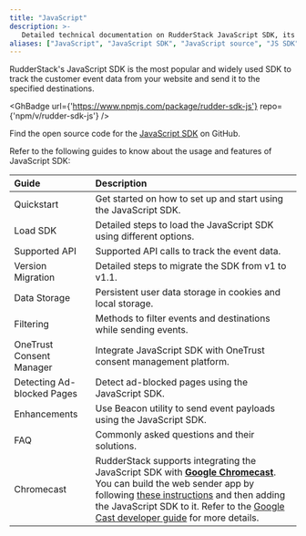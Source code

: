 ```yaml
---
title: "JavaScript"
description: >-
   Detailed technical documentation on RudderStack JavaScript SDK, its implementatation and usage.
aliases: ["JavaScript", "JavaScript SDK", "JavaScript source", "JS SDK", "JS source", "Web SDK", "web source"]
---
```


RudderStack's JavaScript SDK is the most popular and widely used SDK to track the customer event data from your website and send it to the specified destinations.

<GhBadge
  url={'https://www.npmjs.com/package/rudder-sdk-js'}
  repo={'npm/v/rudder-sdk-js'}
/>

<div class="infoBlock">
Find the open source code for the <a href="https://github.com/rudderlabs/rudder-sdk-js">JavaScript SDK</a> on GitHub.
</div>

Refer to the following guides to know about the usage and features of JavaScript SDK:

| Guide          | Description    |
| :------------------- | :------------------------- |
| <Link to="/sources/sdks/rudderstack-javascript-sdk/quick-start-guide/">Quickstart</Link>    | Get started on how to set up and start using the JavaScript SDK. |
| <Link to="/sources/sdks/rudderstack-javascript-sdk/load-js-sdk/">Load SDK</Link>    | Detailed steps to load the JavaScript SDK using different options. |
| <Link to="/sources/sdks/rudderstack-javascript-sdk/supported-api/">Supported API</Link>                     | Supported API calls to track the event data.      |
| <Link to="/sources/sdks/rudderstack-javascript-sdk/version-migration-guide/">Version Migration</Link>    | Detailed steps to migrate the SDK from v1 to v1.1.     |
|  <Link to="/sources/sdks/rudderstack-javascript-sdk/data-storage-cookies/">Data Storage</Link>                       | Persistent user data storage in cookies and local storage.                 |
|  <Link to="/sources/sdks/rudderstack-javascript-sdk/filtering/">Filtering</Link>                      | Methods to filter events and destinations while sending events.   |
|  <Link to="/sources/sdks/rudderstack-javascript-sdk/onetrust-consent-manager/">OneTrust Consent Manager</Link>     |  Integrate JavaScript SDK with OneTrust consent management platform.      |
|   <Link to="/sources/sdks/rudderstack-javascript-sdk/detecting-adblocked-pages/">Detecting Ad-blocked Pages</Link>                     | Detect ad-blocked pages using the JavaScript SDK.                    |
| <Link to="/sources/sdks/rudderstack-javascript-sdk/javascript-sdk-enhancements/">Enhancements</Link>       | Use Beacon utility to send event payloads using the JavaScript SDK.            |
| <Link to="/sources/sdks/rudderstack-javascript-sdk/faq/">FAQ</Link>       | Commonly asked questions and their solutions. |
| Chromecast     | RudderStack supports integrating the JavaScript SDK with [**Google Chromecast**](https://store.google.com/in/product/chromecast?hl=en-GB). You can build the web sender app by following <a href="https://developers.google.com/cast/docs/web_sender">these instructions</a> and then adding the JavaScript SDK to it. Refer to the <a href="https://developers.google.com/cast/docs/developers">Google Cast developer guide</a> for more details.|
